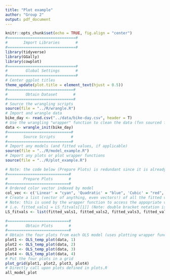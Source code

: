 ```yaml
---
title: "Plot example"
author: "Group 2"
output: pdf_document
---
```


```r
knitr::opts_chunk$set(echo = TRUE, fig.align = "center")
#==============================#
#       Import Libraries       #
#==============================#
library(tidyverse)
library(GGally)
library(cowplot)
#==============================#
#        Global Settings       #
#==============================#
# Center ggplot titles
theme_update(plot.title = element_text(hjust = 0.5))
#=============================#
#        Obtain Dataset       #
#=============================#
# Source the wrangling scripts
source(file = "../R/wrangle.R")
# Import and wrangle data
bike_day <- read.csv("../data/bike-day.csv", header = T)
# Use the wrangling "wrapper" function to clean the data (fxn sourced from wrangle.R)
data <- wrangle_init(bike_day)
#============================#
#       Source Scripts       #
#============================#
# Import any models (and fitted values, if applicable)
source(file = "../R/model_example.R")
# Import any plots or plot wrapper functions
source(file = "../R/plot_example.R")
```

```r
# Note: the code below (Prepare Plots) is redundant since it is already sourced in "plot.R". However, it is a prerequisite to run the code below before using the OLS_temp_plot function since it depends on them being there already. So, code below is just for demonstration
#===========================#
#       Prepare Plots       #
#===========================#
# Ordered color vector indexed by model
col_vec <- c('Linear' = "cyan", 'Quadratic' = "blue", 'Cubic' = "red", 'Quartic' = 'black')
# Create a list (vector of anything, even vectors!) of all the fitted values indexed by model
# Note: this is used by the wrapper function to access the appopriate vector of fitted values.
# i.e. fitted_vals1 = LS_fitvals[[1]] (Note: double bracket notation is for accessing lists as opposed to vectors)
LS_fitvals <- list(fitted_vals1, fitted_vals2, fitted_vals3, fitted_vals4) 

#===========================#
#        Obtain Plots       #
#===========================#
# Obtain the four plots from each OLS model (uses plotting wrapper function found in plot.R)
plot1 <- OLS_temp_plot(data, 1)
plot2 <- OLS_temp_plot(data, 2)
plot3 <- OLS_temp_plot(data, 3)
plot4 <- OLS_temp_plot(data, 4)
# Put the four plots in a grid
plot_grid(plot1, plot2, plot3, plot4)
# Directly call upon plots defined in plots.R
all_model_plot
```


